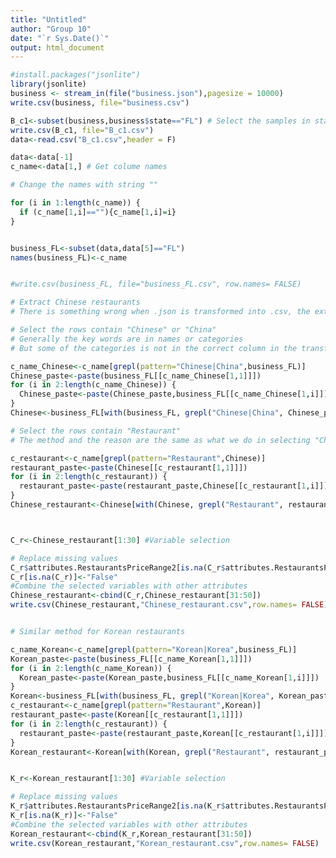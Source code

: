 ---
title: "Untitled"
author: "Group 10"
date: "`r Sys.Date()`"
output: html_document
---

```{r pressure, echo=FALSE}
#install.packages("jsonlite")
library(jsonlite)
business <- stream_in(file("business.json"),pagesize = 10000)
write.csv(business, file="business.csv")

B_c1<-subset(business,business$state=="FL") # Select the samples in state FL
write.csv(B_c1, file="B_c1.csv")
data<-read.csv("B_c1.csv",header = F)

data<-data[-1]
c_name<-data[1,] # Get colume names

# Change the names with string ""

for (i in 1:length(c_name)) {
  if (c_name[1,i]==""){c_name[1,i]=i}  
}


business_FL<-subset(data,data[5]=="FL")
names(business_FL)<-c_name


#write.csv(business_FL, file="business_FL.csv", row.names= FALSE)

# Extract Chinese restaurants
# There is something wrong when .json is transformed into .csv, the extracting procedure will be more complicated than expected

# Select the rows contain "Chinese" or "China"
# Generally the key words are in names or categories
# But some of the categories is not in the correct column in the transformed data set due to some unknown reasons

c_name_Chinese<-c_name[grepl(pattern="Chinese|China",business_FL)]
Chinese_paste<-paste(business_FL[[c_name_Chinese[1,1]]])
for (i in 2:length(c_name_Chinese)) {
  Chinese_paste<-paste(Chinese_paste,business_FL[[c_name_Chinese[1,i]]])
}
Chinese<-business_FL[with(business_FL, grepl("Chinese|China", Chinese_paste)),]

# Select the rows contain "Restaurant"
# The method and the reason are the same as what we do in selecting "Chinese" or "China"

c_restaurant<-c_name[grepl(pattern="Restaurant",Chinese)]
restaurant_paste<-paste(Chinese[[c_restaurant[1,1]]])
for (i in 2:length(c_restaurant)) {
  restaurant_paste<-paste(restaurant_paste,Chinese[[c_restaurant[1,i]]])
}
Chinese_restaurant<-Chinese[with(Chinese, grepl("Restaurant", restaurant_paste)),]



C_r<-Chinese_restaurant[1:30] #Variable selection

# Replace missing values
C_r$attributes.RestaurantsPriceRange2[is.na(C_r$attributes.RestaurantsPriceRange2)]<-0
C_r[is.na(C_r)]<-"False"
#Combine the selected variables with other attributes
Chinese_restaurant<-cbind(C_r,Chinese_restaurant[31:50])
write.csv(Chinese_restaurant,"Chinese_restaurant.csv",row.names= FALSE)


# Similar method for Korean restaurants

c_name_Korean<-c_name[grepl(pattern="Korean|Korea",business_FL)]
Korean_paste<-paste(business_FL[[c_name_Korean[1,1]]])
for (i in 2:length(c_name_Korean)) {
  Korean_paste<-paste(Korean_paste,business_FL[[c_name_Korean[1,i]]])
}
Korean<-business_FL[with(business_FL, grepl("Korean|Korea", Korean_paste)),]
c_restaurant<-c_name[grepl(pattern="Restaurant",Korean)]
restaurant_paste<-paste(Korean[[c_restaurant[1,1]]])
for (i in 2:length(c_restaurant)) {
  restaurant_paste<-paste(restaurant_paste,Korean[[c_restaurant[1,i]]])
}
Korean_restaurant<-Korean[with(Korean, grepl("Restaurant", restaurant_paste)),]


K_r<-Korean_restaurant[1:30] #Variable selection

# Replace missing values
K_r$attributes.RestaurantsPriceRange2[is.na(K_r$attributes.RestaurantsPriceRange2)]<-0
K_r[is.na(K_r)]<-"False"
#Combine the selected variables with other attributes
Korean_restaurant<-cbind(K_r,Korean_restaurant[31:50])
write.csv(Korean_restaurant,"Korean_restaurant.csv",row.names= FALSE)
```

